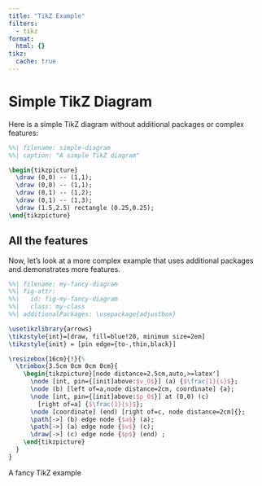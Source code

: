 ```yaml
---
title: "TikZ Example"
filters:
  - tikz
format:
  html: {}
tikz:
  cache: true
---
```


# Simple TikZ Diagram

Here is a simple TikZ diagram without additional packages or complex features:

```.tikz
%%| filename: simple-diagram
%%| caption: "A simple TikZ diagram"

\begin{tikzpicture}
  \draw (0,0) -- (1,1);
  \draw (0,0) -- (1,1);
  \draw (0,1) -- (1,2);
  \draw (0,1) -- (1,3);
  \draw (1.5,2.5) rectangle (0.25,0.25);
\end{tikzpicture}
```


## All the features

Now, let's look at a more complex example that uses additional packages and demonstrates more features.


::: {#fig-example .test-class}
```.tikz
%%| filename: my-fancy-diagram
%%| fig-attr:
%%|   id: fig-my-fancy-diagram
%%|   class: my-class
%%| additionalPackages: \usepackage{adjustbox}

\usetikzlibrary{arrows}
\tikzstyle{int}=[draw, fill=blue!20, minimum size=2em]
\tikzstyle{init} = [pin edge={to-,thin,black}]

\resizebox{16cm}{!}{%
  \trimbox{3.5cm 0cm 0cm 0cm}{
    \begin{tikzpicture}[node distance=2.5cm,auto,>=latex']
      \node [int, pin={[init]above:$v_0$}] (a) {$\frac{1}{s}$};
      \node (b) [left of=a,node distance=2cm, coordinate] {a};
      \node [int, pin={[init]above:$p_0$}] at (0,0) (c)
        [right of=a] {$\frac{1}{s}$};
      \node [coordinate] (end) [right of=c, node distance=2cm]{};
      \path[->] (b) edge node {$a$} (a);
      \path[->] (a) edge node {$v$} (c);
      \draw[->] (c) edge node {$p$} (end) ;
    \end{tikzpicture}
  }
}
```

A fancy TikZ example
:::